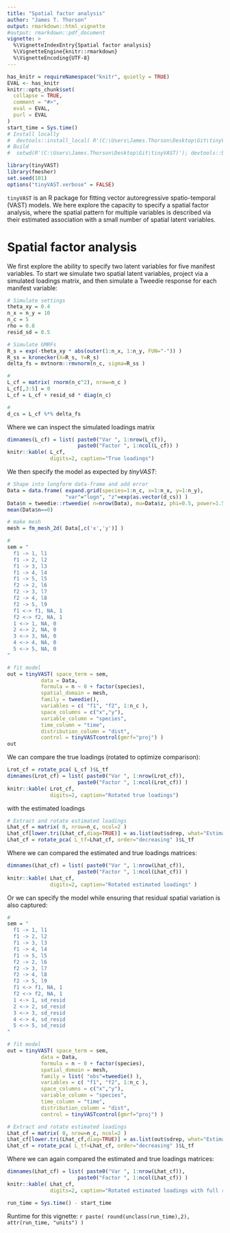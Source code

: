 ```yaml
---
title: "Spatial factor analysis"
author: "James T. Thorson"
output: rmarkdown::html_vignette
#output: rmarkdown::pdf_document
vignette: >
  %\VignetteIndexEntry{Spatial factor analysis}
  %\VignetteEngine{knitr::rmarkdown}
  %\VignetteEncoding{UTF-8}
---
```


```r
has_knitr = requireNamespace("knitr", quietly = TRUE)
EVAL <- has_knitr
knitr::opts_chunk$set(
  collapse = TRUE,
  comment = "#>",
  eval = EVAL,
  purl = EVAL
)
start_time = Sys.time()
# Install locally
#  devtools::install_local( R'(C:\Users\James.Thorson\Desktop\Git\tinyVAST)', force=TRUE )
# Build
#  setwd(R'(C:\Users\James.Thorson\Desktop\Git\tinyVAST)'); devtools::build_rmd("vignettes/spatial_factor_analysis.Rmd"); rmarkdown::render( "vignettes/spatial_factor_analysis.Rmd", rmarkdown::pdf_document())
```

```r
library(tinyVAST)
library(fmesher)
set.seed(101)
options("tinyVAST.verbose" = FALSE)
```

`tinyVAST` is an R package for fitting vector autoregressive spatio-temporal (VAST) models.
We here explore the capacity to specify a spatial factor analysis, where the spatial pattern for multiple variables is described via
their estimated association with a small number of spatial latent variables.

# Spatial factor analysis
We first explore the ability to specify two latent variables for five manifest variables.  To start we simulate two spatial latent variables,
project via a simulated loadings matrix, and then simulate a Tweedie response for each manifest variable:

```r
# Simulate settings
theta_xy = 0.4
n_x = n_y = 10
n_c = 5
rho = 0.8
resid_sd = 0.5

# Simulate GMRFs
R_s = exp(-theta_xy * abs(outer(1:n_x, 1:n_y, FUN="-")) )
R_ss = kronecker(X=R_s, Y=R_s)
delta_fs = mvtnorm::rmvnorm(n_c, sigma=R_ss )

#
L_cf = matrix( rnorm(n_c^2), nrow=n_c )
L_cf[,3:5] = 0
L_cf = L_cf + resid_sd * diag(n_c)

#
d_cs = L_cf %*% delta_fs
```

Where we can inspect the simulated loadings matrix
```r
dimnames(L_cf) = list( paste0("Var ", 1:nrow(L_cf)),
                       paste0("Factor ", 1:ncol(L_cf)) )
knitr::kable( L_cf,
              digits=2, caption="True loadings")
```

We then specify the model as expected by _tinyVAST_:

```r
# Shape into longform data-frame and add error
Data = data.frame( expand.grid(species=1:n_c, x=1:n_x, y=1:n_y),
                   "var"="logn", "z"=exp(as.vector(d_cs)) )
Data$n = tweedie::rtweedie( n=nrow(Data), mu=Data$z, phi=0.5, power=1.5 )
mean(Data$n==0)

# make mesh
mesh = fm_mesh_2d( Data[,c('x','y')] )

#
sem = "
  f1 -> 1, l1
  f1 -> 2, l2
  f1 -> 3, l3
  f1 -> 4, l4
  f1 -> 5, l5
  f2 -> 2, l6
  f2 -> 3, l7
  f2 -> 4, l8
  f2 -> 5, l9
  f1 <-> f1, NA, 1
  f2 <-> f2, NA, 1
  1 <-> 1, NA, 0
  2 <-> 2, NA, 0
  3 <-> 3, NA, 0
  4 <-> 4, NA, 0
  5 <-> 5, NA, 0
"

# fit model
out = tinyVAST( space_term = sem,
           data = Data,
           formula = n ~ 0 + factor(species),
           spatial_domain = mesh,
           family = tweedie(),
           variables = c( "f1", "f2", 1:n_c ),
           space_columns = c("x","y"),
           variable_column = "species",
           time_column = "time",
           distribution_column = "dist",
           control = tinyVASTcontrol(gmrf="proj") )
out
```

We can compare the true loadings (rotated to optimize comparison):

```r
Lrot_cf = rotate_pca( L_cf )$L_tf
dimnames(Lrot_cf) = list( paste0("Var ", 1:nrow(Lrot_cf)),
                       paste0("Factor ", 1:ncol(Lrot_cf)) )
knitr::kable( Lrot_cf,
              digits=2, caption="Rotated true loadings")
```

with the estimated loadings

```r
# Extract and rotate estimated loadings
Lhat_cf = matrix( 0, nrow=n_c, ncol=2 )
Lhat_cf[lower.tri(Lhat_cf,diag=TRUE)] = as.list(out$sdrep, what="Estimate")$theta_z
Lhat_cf = rotate_pca( L_tf=Lhat_cf, order="decreasing" )$L_tf
```

Where we can compared the estimated and true loadings matrices:
```r
dimnames(Lhat_cf) = list( paste0("Var ", 1:nrow(Lhat_cf)),
                       paste0("Factor ", 1:ncol(Lhat_cf)) )
knitr::kable( Lhat_cf,
              digits=2, caption="Rotated estimated loadings" )
```


Or we can specify the model while ensuring that residual spatial variation is also captured:

```r
#
sem = "
  f1 -> 1, l1
  f1 -> 2, l2
  f1 -> 3, l3
  f1 -> 4, l4
  f1 -> 5, l5
  f2 -> 2, l6
  f2 -> 3, l7
  f2 -> 4, l8
  f2 -> 5, l9
  f1 <-> f1, NA, 1
  f2 <-> f2, NA, 1
  1 <-> 1, sd_resid
  2 <-> 2, sd_resid
  3 <-> 3, sd_resid
  4 <-> 4, sd_resid
  5 <-> 5, sd_resid
"

# fit model
out = tinyVAST( space_term = sem,
           data = Data,
           formula = n ~ 0 + factor(species),
           spatial_domain = mesh,
           family = list( "obs"=tweedie() ),
           variables = c( "f1", "f2", 1:n_c ),
           space_columns = c("x","y"),
           variable_column = "species",
           time_column = "time",
           distribution_column = "dist",
           control = tinyVASTcontrol(gmrf="proj") )

# Extract and rotate estimated loadings
Lhat_cf = matrix( 0, nrow=n_c, ncol=2 )
Lhat_cf[lower.tri(Lhat_cf,diag=TRUE)] = as.list(out$sdrep, what="Estimate")$theta_z
Lhat_cf = rotate_pca( L_tf=Lhat_cf, order="decreasing" )$L_tf
```

Where we can again compared the estimated and true loadings matrices:
```r
dimnames(Lhat_cf) = list( paste0("Var ", 1:nrow(Lhat_cf)),
                       paste0("Factor ", 1:ncol(Lhat_cf)) )
knitr::kable( Lhat_cf,
              digits=2, caption="Rotated estimated loadings with full rank" )
```


```r
run_time = Sys.time() - start_time
```
Runtime for this vignette: `r paste( round(unclass(run_time),2), attr(run_time, "units") )`
